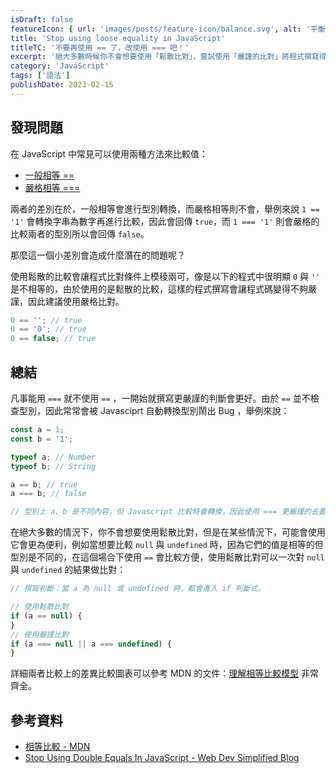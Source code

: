 ```yaml
---
isDraft: false
featureIcon: { url: 'images/posts/feature-icon/balance.svg', alt: '平衡符號' }
title: 'Stop using loose equality in JavaScript'
titleTC: '不要再使用 == 了，改使用 === 吧！'
excerpt: '絕大多數時候你不會想要使用「鬆散比對」，嘗試使用「嚴謹的比對」將程式撰寫得嚴謹精確一些。'
category: 'JavaScript'
tags: ['語法']
publishDate: 2023-02-15
---
```


## 發現問題

在 JavaScript 中常見可以使用兩種方法來比較值：

- [一般相等 ==](https://developer.mozilla.org/en-US/docs/Web/JavaScript/Reference/Operators/Equality)
- [嚴格相等 ===](https://developer.mozilla.org/zh-CN/docs/Web/JavaScript/Reference/Operators/Strict_equality)

兩者的差別在於，一般相等會進行型別轉換，而嚴格相等則不會，舉例來說 `1 == '1'` 會轉換字串為數字再進行比較，因此會回傳 `true`，而 `1 === '1'` 則會嚴格的比較兩者的型別所以會回傳 `false`。

那麼這一個小差別會造成什麼潛在的問題呢？

使用鬆散的比較會讓程式比對條件上模稜兩可，像是以下的程式中很明顯 `0` 與 `''` 是不相等的，由於使用的是鬆散的比較，這樣的程式撰寫會讓程式碼變得不夠嚴謹，因此建議使用嚴格比對。

```javascript
0 == ''; // true
0 == '0'; // true
0 == false; // true
```

## 總結

凡事能用 `===` 就不使用 `==` ，一開始就撰寫更嚴謹的判斷會更好。由於 `==` 並不檢查型別，因此常常會被 Javasciprt 自動轉換型別鬧出 Bug ，舉例來說：

```jsx
const a = 1;
const b = '1';

typeof a; // Number
typeof b; // String

a == b; // true
a === b; // false

// 型別上 a、b 是不同內容，但 Javascript 比較時會轉換，因此使用 === 更嚴謹的去要求比較「型別要一樣」。
```

在絕大多數的情況下，你不會想要使用鬆散比對，但是在某些情況下，可能會使用它會更為便利，例如當想要比較 `null` 與 `undefined` 時，因為它們的值是相等的但型別是不同的，在這個場合下使用 `==` 會比較方便，使用鬆散比對可以一次對 `null` 與 `undefined` 的結果做比對：

```javascript
// 撰寫判斷：當 a 為 null 或 undefined 時，都會進入 if 判斷式。

// 使用鬆散比對
if (a == null) {
}
// 使用嚴謹比對
if (a === null || a === undefined) {
}
```

詳細兩者比較上的差異比較圖表可以參考 MDN 的文件：[理解相等比較模型](https://developer.mozilla.org/zh-TW/docs/Web/JavaScript/Equality_comparisons_and_sameness#%E7%90%86%E8%A7%A3%E7%9B%B8%E7%AD%89%E6%AF%94%E8%BC%83%E6%A8%A1%E5%9E%8B) 非常齊全。

## 參考資料

- [相等比較 - MDN](https://developer.mozilla.org/zh-TW/docs/Web/JavaScript/Equality_comparisons_and_sameness)
- [Stop Using Double Equals In JavaScript - Web Dev Simplified Blog](https://blog.webdevsimplified.com/2020-08/==-vs-===/)
